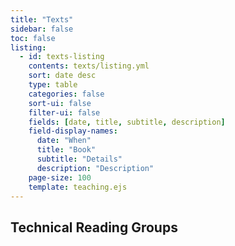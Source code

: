 ```yaml
---
title: "Texts"
sidebar: false
toc: false
listing:
  - id: texts-listing
    contents: texts/listing.yml
    sort: date desc
    type: table
    categories: false
    sort-ui: false
    filter-ui: false
    fields: [date, title, subtitle, description]
    field-display-names:
      date: "When"
      title: "Book"
      subtitle: "Details"
      description: "Description"
    page-size: 100
    template: teaching.ejs
---
```


## Technical Reading Groups

:::{#texts-listing}
:::
